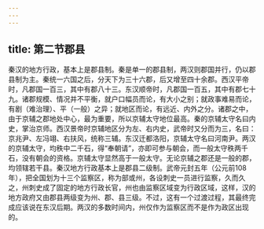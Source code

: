 ```yaml
---
---
---
```

title: 第二节郡县
---



秦汉的地方行政，基本上是郡县制。秦是单一的郡县制，两汉则郡国并行，仍以郡县制为主。秦统一六国之后，分天下为三十六郡，后又增至四十余郡。西汉平帝时，凡郡国一百三，其中有郡八十三。东汉顺帝时，凡郡国一百五，其中有郡七十九。诸郡规模、情况并不平衡，就户口幅员而论，有大小之别；就政事难易而论，有剧（难治理）、平（一般）之异；就地区而论，有远近、内外之分。诸郡之中，由于京辅之郡地处中心，最为重要，所以京辅太守地位最高。秦的京辅太守名曰内史，掌治京师。西汉景帝时京辅地区分为左、右内史，武帝时又分而为三，名曰：京兆尹、左冯翊、右扶风，统称三辅。东汉迁都洛阳，京辅太守名曰河南尹。两汉的京辅太守，均秩中二千石，得“奉朝请”，亦即可参与朝会，而一般太守秩两千石，没有朝会的资格。京辅太守显然高于一般太守。无论京辅之郡还是一般的郡，均领辖若干县。秦汉地方行政基本上是郡县二级制。武帝元封五年（公元前108年），把全国划为十三个监察区，称为部或州，各设刺史一员进行监察，久而久之，州刺史成了固定的地方行政长官，州也由监察区域变为行政区域，这样，汉的地方政府又由郡县两级变为州、郡、县三级。不过，这有一个过渡过程，其最终完成应该说在东汉后期。两汉的多数时间内，州仅作为监察区而不是作为政区出现的。